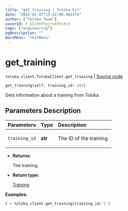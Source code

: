 ```yaml
---
title: "get_training | Toloka-Kit"
date: "2023-02-07T15:42:00.986374"
author: ["Toloka Team"]
coverId: F_bIcOYF9yjrxkPZrXc3
tags: ["engineering"]
ogDescription: ""
docsMenu: "tkitMenu"
---
```


# get_training
`toloka.client.TolokaClient.get_training` | [Source code](https://github.com/Toloka/toloka-kit/blob/v1.1.3/src/client/__init__.py#L1928)

```python
get_training(self, training_id: str)
```

Gets information about a training from Toloka.

## Parameters Description

| Parameters | Type | Description |
| :----------| :----| :-----------|
`training_id`|**str**|<p>The ID of the training.</p>

* **Returns:**

  The training.

* **Return type:**

  [Training](/docs-new/toloka-kit/reference/toloka.client.training.Training)

**Examples:**

```python
t = toloka_client.get_training(training_id='1')
```
